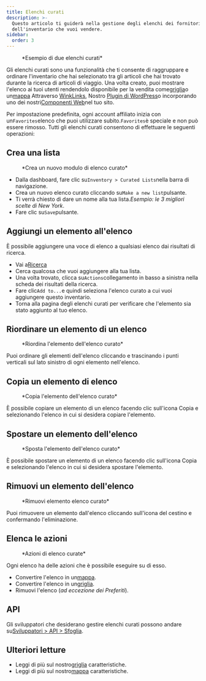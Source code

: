 ```yaml
---
title: Elenchi curati
description: >-
  Questo articolo ti guiderà nella gestione degli elenchi dei fornitori e
  dell'inventario che vuoi vendere.
sidebar:
  order: 3
---
```


<figure>
  <CloudinaryImage width="700" height="225" resize="scale" quality="best" alt="Elenchi curati" src="academy/curated-lists" errorImage="noimage_opaque_nyrtl0.png" />

  <figcaption>*Esempio di due elenchi curati*</figcaption>
</figure>


Gli elenchi curati sono una funzionalità che ti consente di raggruppare e ordinare l'inventario che hai selezionato tra gli articoli che hai trovato durante la ricerca di articoli di viaggio.
Una volta creato, puoi mostrare l'elenco ai tuoi utenti rendendolo disponibile per la vendita come[griglia](/studio/grids)o un[mappa](/studio/maps) Attraverso [WinkLinks](/link-manager/wink-links), Nostro [Plugin di WordPress](/developers/wordpress/)o incorporando uno dei nostri[Componenti Web](/developers/web-components)nel tuo sito.

Per impostazione predefinita, ogni account affiliato inizia con un`Favorites`elenco che puoi utilizzare subito.`Favorites`è speciale e non può essere rimosso.
Tutti gli elenchi curati consentono di effettuare le seguenti operazioni:

## Crea una lista

<figure>
  <CloudinaryImage width="350" height="219" resize="scale" quality="best" alt="Crea un elenco curato" src="academy/create-curated-list" errorImage="noimage_opaque_nyrtl0.png" />

  <figcaption>*Crea un nuovo modulo di elenco curato*</figcaption>
</figure>


* Dalla dashboard, fare clic su`Inventory > Curated Lists`nella barra di navigazione.
* Crea un nuovo elenco curato cliccando su`Make a new list`pulsante.
* Ti verrà chiesto di dare un nome alla tua lista.*Esempio: le 3 migliori scelte di New York*.
* Fare clic su`Save`pulsante.

## Aggiungi un elemento all'elenco

È possibile aggiungere una voce di elenco a qualsiasi elenco dai risultati di ricerca.

* Vai a[Ricerca](/studio/search)
* Cerca qualcosa che vuoi aggiungere alla tua lista.
* Una volta trovato, clicca su`Actions`collegamento in basso a sinistra nella scheda dei risultati della ricerca.
* Fare clic`Add to...`e quindi seleziona l'elenco curato a cui vuoi aggiungere questo inventario.
* Torna alla pagina degli elenchi curati per verificare che l'elemento sia stato aggiunto al tuo elenco.

## Riordinare un elemento di un elenco

<figure>
  <CloudinaryImage width="350" height="183" resize="scale" quality="best" alt="Riordina l'elemento dell'elenco curato" src="academy/reorder-curated-list" errorImage="noimage_opaque_nyrtl0.png" />

  <figcaption>*Riordina l'elemento dell'elenco curato*</figcaption>
</figure>


Puoi ordinare gli elementi dell'elenco cliccando e trascinando i punti verticali sul lato sinistro di ogni elemento nell'elenco.

## Copia un elemento di elenco

<figure>
  <CloudinaryImage width="450" height="178" resize="scale" quality="best" alt="Copia nell'elemento dell'elenco curato" src="academy/copy-to-curated-list" errorImage="noimage_opaque_nyrtl0.png" />

  <figcaption>*Copia l'elemento dell'elenco curato*</figcaption>
</figure>


È possibile copiare un elemento di un elenco facendo clic sull'icona Copia e selezionando l'elenco in cui si desidera copiare l'elemento.

## Spostare un elemento dell'elenco

<figure>
  <CloudinaryImage width="450" height="173" resize="scale" quality="best" alt="Sposta l'elemento dell'elenco curato" src="academy/move-to-curated-list" errorImage="noimage_opaque_nyrtl0.png" />

  <figcaption>*Sposta l'elemento dell'elenco curato*</figcaption>
</figure>


È possibile spostare un elemento di un elenco facendo clic sull'icona Copia e selezionando l'elenco in cui si desidera spostare l'elemento.

## Rimuovi un elemento dell'elenco

<figure>
  <CloudinaryImage width="350" height="216" resize="scale" quality="best" alt="Rimuovi elemento elenco curato" src="academy/remove-curated-list-item" errorImage="noimage_opaque_nyrtl0.png" />

  <figcaption>*Rimuovi elemento elenco curato*</figcaption>
</figure>


Puoi rimuovere un elemento dall'elenco cliccando sull'icona del cestino e confermando l'eliminazione.

## Elenca le azioni

<figure>
  <CloudinaryImage width="350" height="183" resize="scale" quality="best" alt="Azioni di elenco curate" src="academy/curated-list-actions" errorImage="noimage_opaque_nyrtl0.png" />

  <figcaption>*Azioni di elenco curate*</figcaption>
</figure>


Ogni elenco ha delle azioni che è possibile eseguire su di esso.

* Convertire l'elenco in un[mappa](/studio/maps).
* Convertire l'elenco in un[griglia](/studio/grids).
* Rimuovi l'elenco (*ad eccezione dei Preferiti*).

## API

Gli sviluppatori che desiderano gestire elenchi curati possono andare su[Sviluppatori > API > Sfoglia](/developers/apis/#browse-api).

## Ulteriori letture

* Leggi di più sul nostro[griglia](/studio/grids) caratteristiche.
* Leggi di più sul nostro[mappa](/studio/maps) caratteristiche.

